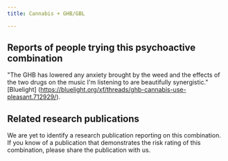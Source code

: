 ---
title: Cannabis + GHB/GBL

---

## Reports of people trying this psychoactive combination

"The GHB has lowered any anxiety brought by the weed and the effects of the two drugs on the music I'm listening to are beautifully synergistic." [Bluelight] (https://bluelight.org/xf/threads/ghb-cannabis-use-pleasant.712929/).

## Related research publications

We are yet to identify a research publication reporting on this combination. If you know of a publication that demonstrates the risk rating of this combination, please share the publication with us.



